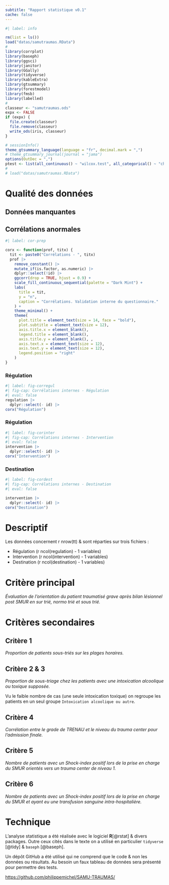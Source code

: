 ```yaml
---
subtitle: "Rapport statistique v0.1"
cache: false
---
```


```r
#| label: info

rm(list = ls())
load("datas/samutraumas.RData")
#
library(corrplot)
library(baseph)
library(ggsci)
library(janitor)
library(GGally)
library(tidyverse)
library(kableExtra)
library(gtsummary)
library(forestmodel)
library(fmsb)
library(labelled)
#
classeur <- "samutraumas.ods"
expx <- FALSE
if (expx) {
  file.create(classeur)
  file.remove(classeur)
  write_ods(iris, classeur)
}

# sessionInfo()
theme_gtsummary_language(language = "fr", decimal.mark = ",")
# theme_gtsummary_journal(journal = "jama")
options(OutDec = ",")
ptest <- list(all_continuous() ~ "wilcox.test", all_categorical() ~ "chisq.test")
#
# load("datas/samutraumas.RData")
```

# Qualité des données

## Données manquantes

## Corrélations anormales

```r
#| label: cor-prep

corx <- function(prof, titx) {
  tit <- paste0("Corrélations - ", titx)
  prof |>
    remove_constant() |>
    mutate_if(is.factor, as.numeric) |>
    dplyr::select(!id) |>
    ggcorr(drop = TRUE, hjust = 0.9) +
    scale_fill_continuous_sequential(palette = "Dark Mint") +
    labs(
      title = tit,
      y = "n",
      caption = "Corrélations. Validation interne du questionnaire."
    ) +
    theme_minimal() +
    theme(
      plot.title = element_text(size = 14, face = "bold"),
      plot.subtitle = element_text(size = 12),
      axis.title.x = element_blank(),
      legend.title = element_blank(),
      axis.title.y = element_blank(), ,
      axis.text.x = element_text(size = 12),
      axis.text.y = element_text(size = 12),
      legend.position = "right"
    )
}
```

### Régulation

```r
#| label: fig-corregul
#| fig-cap: Corrélations internes - Régulation
#| eval: false
regulation |> 
  dplyr::select(- id) |> 
corx("Régulation")
```

### Régulation

```r
#| label: fig-corinter
#| fig-cap: Corrélations internes - Intervention
#| eval: false
intervention |> 
  dplyr::select(- id) |> 
corx("Intervention")
```

### Destination

```r
#| label: fig-cordest
#| fig-cap: Corrélations internes - Destination
#| eval: false

intervention |> 
  dplyr::select(- id) |> 
corx("Destination")
```

# Descriptif

Les données concernent r nrow(tt) & sont réparties sur trois fichiers :

-   Régulation (r ncol(regulation) - 1 variables)
-   Intervention (r ncol(intervention) - 1 variables)
-   Destination (r ncol(destination) - 1 variables)


# Critère principal

*Évaluation de l’orientation du patient traumatisé grave après bilan lésionnel post SMUR en sur trié, normo trié et sous trié.*

# Critères secondaires

## Critère 1

*Proportion de patients sous-triés sur les plages horaires.*

## Critère 2 & 3

*Proportion de sous-triage chez les patients avec une intoxication alcoolique ou toxique supposée.*

Vu le faible nombre de cas (une seule intoxication toxique) on regroupe les patients en un seul groupe `Intoxication alcoolique ou autre`.

## Critère 4

*Corrélation entre le grade de TRENAU et le niveau du trauma center pour l’admission finale.*

## Critère 5

*Nombre de patients avec un Shock-index positif lors de la prise en charge du SMUR orientés vers un trauma center de niveau 1.*

## Critère 6

*Nombre de patients avec un Shock-index positif lors de la prise en charge du SMUR et ayant eu une transfusion sanguine intra-hospitalière.*

# Technique

L'analyse statistique a été réalisée avec le logiciel **R**[@rstat] & divers packages. Outre ceux cités dans le texte on a utilisé en particulier `tidyverse` [@tidy] & `baseph` [@baseph].

Un dépôt GitHub a été utilisé qui ne comprend que le code & non les données ou résultats. Au besoin un faux tableau de données sera présenté pour permettre des tests.

<https://github.com/philippemichel/SAMU-TRAUMAS/>


\addcontentsline{toc}{chapter}{C. Bibliographie}
